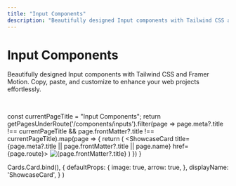 ```yaml
---
title: "Input Components"
description: "Beautifully designed Input components with Tailwind CSS and Framer Motion. Copy, paste, and customize to enhance your web projects effortlessly."
---
```



# Input Components

<p className="component-description">Beautifully designed Input components with Tailwind CSS and Framer Motion. Copy, paste, and customize to enhance your web projects effortlessly.</p>

<br />

  const currentPageTitle = "Input Components";
  return getPagesUnderRoute('/components/inputs').filter(page => page.meta?.title !== currentPageTitle && page.frontMatter?.title !== currentPageTitle).map(page => {
    return (
      <ShowcaseCard title={page.meta?.title || page.frontMatter?.title || page.name} href={page.route}>
        <Image src={page.frontMatter?.image} alt={page.frontMatter?.title} width={500} height={500} />
      </ShowcaseCard>
    )
  })
}

  Cards.Card.bind(),
  {
    defaultProps: {
      image: true,
      arrow: true,
    },
    displayName: 'ShowcaseCard',
  }
)

<Cards>
<BlogIndex />
</Cards>
